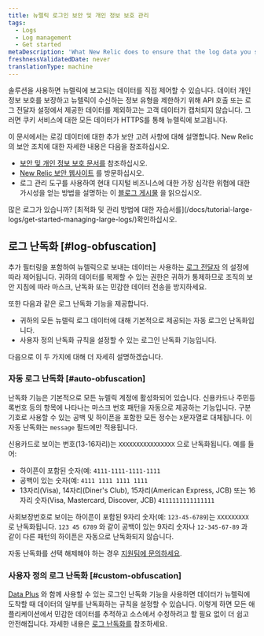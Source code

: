 ```yaml
---
title: 뉴렐릭 로그인 보안 및 개인 정보 보호 관리
tags:
  - Logs
  - Log management
  - Get started
metaDescription: 'What New Relic does to ensure that the log data you send is secure, and what you can do as additional data privacy measures.'
freshnessValidatedDate: never
translationType: machine
---
```


<InlinePopover type="logs"/>솔루션을 사용하면 뉴렐릭에 보고되는 데이터를 직접 제어할 수 있습니다. 데이터 개인 정보 보호를 보장하고 뉴렐릭이 수신하는 정보 유형을 제한하기 위해 API 호출 또는 로그 전달자 설정에서 제공한 데이터를 제외하고는 고객 데이터가 캡처되지 않습니다. 그러면 쿠키 서비스에 대한 모든 데이터가 HTTPS를 통해 뉴렐릭에 보고됩니다.

이 문서에서는 로깅 데이터에 대한 추가 보안 고려 사항에 대해 설명합니다. New Relic의 보안 조치에 대한 자세한 내용은 다음을 참조하십시오.

* [보안 및 개인 정보 보호 문서를](/docs/security/security-privacy/data-privacy/data-privacy-new-relic) 참조하십시오.
* [New Relic 보안 웹사이트](https://newrelic.com/security) 를 방문하십시오.
* 로그 관리 도구를 사용하여 현대 디지털 비즈니스에 대한 가장 심각한 위협에 대한 가시성을 얻는 방법을 설명하는 이 [블로그 게시물](https://blog.newrelic.com/product-news/security-use-cases-for-logs/) 을 읽으십시오.

<Callout variant="tip">
  많은 로그가 있습니까? [최적화 및 관리 방법에 대한 자습서를](/docs/tutorial-large-logs/get-started-managing-large-logs/)확인하십시오.
</Callout>

## 로그 난독화 [#log-obfuscation]

추가 필터링을 포함하여 뉴렐릭으로 보내는 데이터는 사용하는 [로그 전달자](/docs/logs/forward-logs/enable-log-management-new-relic) 의 설정에 따라 제어됩니다. 귀하의 데이터를 복제할 수 있는 권한은 귀하가 통제하므로 조직의 보안 지침에 따라 마스크, 난독화 또는 민감한 데이터 전송을 방지하세요.

또한 다음과 같은 로그 난독화 기능을 제공합니다.

* 귀하의 모든 뉴렐릭 로그 데이터에 대해 기본적으로 제공되는 자동 로그인 난독화입니다.
* 사용자 정의 난독화 규칙을 설정할 수 있는 로그인 난독화 기능입니다.

다음으로 이 두 가지에 대해 더 자세히 설명하겠습니다.

### 자동 로그 난독화 [#auto-obfuscation]

난독화 기능은 기본적으로 모든 뉴렐릭 계정에 활성화되어 있습니다. 신용카드나 주민등록번호 등의 항목에 나타나는 마스크 번호 패턴을 자동으로 제공하는 기능입니다. 구분 기호로 사용할 수 있는 공백 및 하이픈을 포함한 모든 정수는 `X`문자열로 대체됩니다. 이 자동 난독화는 `message` 필드에만 적용됩니다.

신용카드로 보이는 번호(13-16자리)는 `XXXXXXXXXXXXXXXX` 으로 난독화됩니다. 예를 들어:

* 하이픈이 포함된 숫자(예: `4111-1111-1111-1111`
* 공백이 있는 숫자(예: `4111 1111 1111 1111`
* 13자리(Visa), 14자리(Diner's Club), 15자리(American Express, JCB) 또는 16자리 숫자(Visa, Mastercard, Discover, JCB) `4111111111111111`

사회보장번호로 보이는 하이픈이 포함된 9자리 숫자(예: `123-45-6789`)는 `XXXXXXXXX` 로 난독화됩니다. `123 45 6789` 와 같이 공백이 있는 9자리 숫자나 `12-345-67-89` 과 같이 다른 패턴의 하이픈은 자동으로 난독화되지 않습니다.

자동 난독화를 선택 해제해야 하는 경우 [지원팀에 문의하세요](https://support.newrelic.com).

### 사용자 정의 로그 난독화 [#custom-obfuscation]

[Data Plus](/docs/accounts/accounts-billing/new-relic-one-pricing-billing/data-ingest-billing/#data-plus) 와 함께 사용할 수 있는 로그인 난독화 기능을 사용하면 데이터가 뉴렐릭에 도착할 때 데이터의 일부를 난독화하는 규칙을 설정할 수 있습니다. 이렇게 하면 모든 애플리케이션에서 민감한 데이터를 추적하고 소스에서 수정하려고 할 필요 없이 더 쉽고 안전해집니다. 자세한 내용은 [로그 난독화를](/docs/logs/ui-data/obfuscation-ui) 참조하세요.